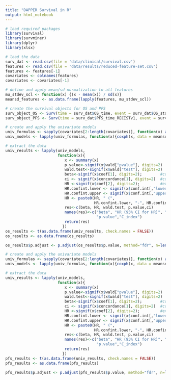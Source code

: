 ```yaml
---
title: "DAPPER Survival in R"
output: html_notebook
---
```



```r
# load required packages
library(survival)
library(survminer)
library(dplyr)
library(xlsx)
```

```r
# load the data
surv_dat <- read.csv(file = 'data/clinical/survival.csv')
features <- read.csv(file = 'data/results/reduced-feature-set.csv')
features <- features[-1]
covariates <- colnames(features)
covariates <- covariates[-1]

```

```r
# define and apply mean/sd normalization to all features
mu_stdev_scl <- function(x) {(x - mean(x)) / sd(x)}
meansd_features <- as.data.frame(lapply(features, mu_stdev_scl))
```

```r
# create the survival objects for OS and PFS
surv_object_OS <- Surv(time = surv_dat$OS_time, event = surv_dat$OS_status)
surv_object_PFS <- Surv(time = surv_dat$PFS_time_RECISTv1, event = surv_dat$PFS_status_RECISTv1) 
```

```r
# create and apply the univariate models
univ_formulas <- sapply(covariates[2:length(covariates)], function(x) as.formula(paste('surv_object_OS~', x)))
univ_models <- lapply(univ_formulas, function(x){coxph(x, data = meansd_features)})

# extract the data 
univ_results <- lapply(univ_models,
                       function(x){ 
                          x <- summary(x)
                          p.value<-signif(x$wald["pvalue"], digits=2)
                          wald.test<-signif(x$wald["test"], digits=2)
                          beta<-signif(x$coef[1], digits=2);        #coefficient beta
                          ci <- signif(x$concordance[1], digits=2)  #concordance index
                          HR <-signif(x$coef[2], digits=2);         #exp(beta)
                          HR.confint.lower <- signif(x$conf.int[,"lower .95"], 2)
                          HR.confint.upper <- signif(x$conf.int[,"upper .95"],2)
                          HR <- paste0(HR, " (", 
                                       HR.confint.lower, "-", HR.confint.upper, ")")
                          res<-c(beta, HR, wald.test, p.value,ci)
                          names(res)<-c("beta", "HR (95% CI for HR)", "wald.test", 
                                        "p.value","C_index")
                          return(res)
                         })
os_results <- t(as.data.frame(univ_results, check.names = FALSE))
os_results <- as.data.frame(os_results)

os_results$p.adjust <- p.adjust(os_results$p.value, method="fdr", n=length(os_results$p.value))
```

```r

# create and apply the univariate models
univ_formulas <- sapply(covariates[2:length(covariates)], function(x) as.formula(paste('surv_object_PFS~', x)))
univ_models <- lapply(univ_formulas, function(x){coxph(x, data = meansd_features)})

# extract the data 
univ_results <- lapply(univ_models,
                       function(x){ 
                          x <- summary(x)
                          p.value<-signif(x$wald["pvalue"], digits=2)
                          wald.test<-signif(x$wald["test"], digits=2)
                          beta<-signif(x$coef[1], digits=2);        #coefficient beta
                          ci <- signif(x$concordance[1], digits=2)  #concordance index
                          HR <-signif(x$coef[2], digits=2);         #exp(beta)
                          HR.confint.lower <- signif(x$conf.int[,"lower .95"], 2)
                          HR.confint.upper <- signif(x$conf.int[,"upper .95"],2)
                          HR <- paste0(HR, " (", 
                                       HR.confint.lower, "-", HR.confint.upper, ")")
                          res<-c(beta, HR, wald.test, p.value,ci)
                          names(res)<-c("beta", "HR (95% CI for HR)", "wald.test", 
                                        "p.value","C_index")
                          return(res)
                         })
pfs_results <- t(as.data.frame(univ_results, check.names = FALSE))
pfs_results <- as.data.frame(pfs_results)

pfs_results$p.adjust <- p.adjust(pfs_results$p.value, method="fdr", n=length(pfs_results$p.value))

```

